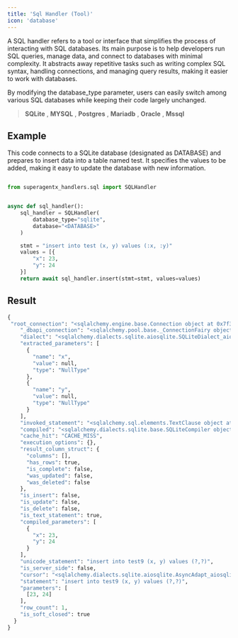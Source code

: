 ```yaml
---
title: 'Sql Handler (Tool)'
icon: 'database'
---
```


A SQL handler refers to a tool or interface that simplifies the process of interacting with SQL databases.
Its main purpose is to help developers run SQL queries, manage data, and connect to databases with minimal
complexity. It abstracts away repetitive tasks such as writing complex SQL syntax, handling connections,
and managing query results, making it easier to work with databases.

By modifying the database_type parameter, users can easily switch among various SQL databases while keeping their code
largely unchanged.
>**SQLite** , **MYSQL** , **Postgres** , **Mariadb** , **Oracle** , **Mssql**

## Example
This code connects to a SQLite database (designated as DATABASE) and prepares to insert data into a table named test.
It specifies the values to be added, making it easy to update the database with new information.

```python sql_handler.py

from superagentx_handlers.sql import SQLHandler


async def sql_handler():
    sql_handler = SQLHandler(
        database_type="sqlite",
        database="<DATABASE>"
    )

    stmt = "insert into test (x, y) values (:x, :y)"
    values = [{
        "x": 23,
        "y": 24
    }]
    return await sql_handler.insert(stmt=stmt, values=values)
```

## Result
```python sqlite
{
 "root_connection": "<sqlalchemy.engine.base.Connection object at 0x7f3bb8f4d010>",
    "_dbapi_connection": "<sqlalchemy.pool.base._ConnectionFairy object at 0x7f3bb8261f10>",
    "dialect": "<sqlalchemy.dialects.sqlite.aiosqlite.SQLiteDialect_aiosqlite object at 0x7f3bb83991f0>",
    "extracted_parameters": [
      {
        "name": "x",
        "value": null,
        "type": "NullType"
      },
      {
        "name": "y",
        "value": null,
        "type": "NullType"
      }
    ],
    "invoked_statement": "<sqlalchemy.sql.elements.TextClause object at 0x7f3bd440c140>",
    "compiled": "<sqlalchemy.dialects.sqlite.base.SQLiteCompiler object at 0x7f3bb6919610>",
    "cache_hit": "CACHE_MISS",
    "execution_options": {},
    "result_column_struct": {
      "columns": [],
      "has_rows": true,
      "is_complete": false,
      "was_updated": false,
      "was_deleted": false
    },
    "is_insert": false,
    "is_update": false,
    "is_delete": false,
    "is_text_statement": true,
    "compiled_parameters": [
      {
        "x": 23,
        "y": 24
      }
    ],
    "unicode_statement": "insert into test9 (x, y) values (?,?)",
    "is_server_side": false,
    "cursor": "<sqlalchemy.dialects.sqlite.aiosqlite.AsyncAdapt_aiosqlite_cursor object at 0x7f3bb6a80580>",
    "statement": "insert into test9 (x, y) values (?,?)",
    "parameters": [
      [23, 24]
    ],
    "row_count": 1,
    "is_soft_closed": true
  }
}
```